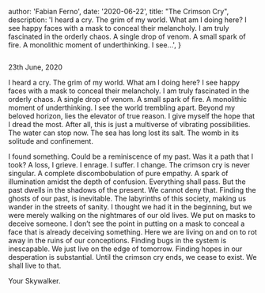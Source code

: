  

  author: 'Fabian Ferno',
  date: '2020-06-22',
  title:
    "The Crimson Cry",
  description:
    'I heard a cry. The grim of my world. What am I doing here? I see happy faces with a mask to conceal their melancholy. I am truly fascinated in the orderly chaos. A single drop of venom. A small spark of fire. A monolithic moment of underthinking. I see...',
}

 
<Image src={cover} alt="" />

23th June, 2020

I heard a cry. The grim of my world. What am I doing here? I see happy faces with a mask to conceal their melancholy. I am truly fascinated in the orderly chaos. A single drop of venom. A small spark of fire. A monolithic moment of underthinking. I see the world trembling apart. Beyond my beloved horizon, lies the elevator of true reason. I give myself the hope that I dread the most. After all, this is just a multiverse of vibrating possibilities. The water can stop now. The sea has long lost its salt. The womb in its solitude and confinement.

I found something. Could be a reminiscence of my past. Was it a path that I took? A loss, I grieve. I enrage. I suffer. I change. The crimson cry is never singular. A complete discombobulation of pure empathy. A spark of illumination amidst the depth of confusion. Everything shall pass. But the past dwells in the shadows of the present. We cannot deny that. Finding the ghosts of our past, is inevitable. The labyrinths of this society, making us wander in the streets of sanity. I thought we had it in the beginning, but we were merely walking on the nightmares of our old lives. We put on masks to deceive someone. I don’t see the point in putting on a mask to conceal a face that is already deceiving something. Here we are living on and on to rot away in the ruins of our conceptions. Finding bugs in the system is inescapable. We just live on the edge of tomorrow. Finding hopes in our desperation is substantial. Until the crimson cry ends, we cease to exist. We shall live to that.

Your Skywalker.
